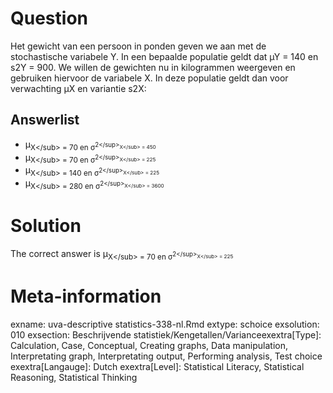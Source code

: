 Question
========

Het gewicht van een persoon in ponden geven we aan met de stochastische variabele Y. In een bepaalde populatie geldt dat µY = 140 en s2Y = 900. We willen de gewichten nu in kilogrammen weergeven en gebruiken hiervoor de variabele X. In deze populatie geldt dan voor verwachting µX en variantie s2X: 

Answerlist
----------
* &mu;<sub>X<\/sub> = 70 en &sigma;<sup>2<\/sup><sub>X<\/sub> = 450
* &mu;<sub>X<\/sub> = 70 en &sigma;<sup>2<\/sup><sub>X<\/sub> = 225
* &mu;<sub>X<\/sub> = 140 en &sigma;<sup>2<\/sup><sub>X<\/sub> = 225
* &mu;<sub>X<\/sub> = 280 en &sigma;<sup>2<\/sup><sub>X<\/sub> = 3600

Solution
========

The correct answer is  &mu;<sub>X<\/sub> = 70 en &sigma;<sup>2<\/sup><sub>X<\/sub> = 225 

Meta-information
================
exname: uva-descriptive statistics-338-nl.Rmd 
extype: schoice 
exsolution: 010 
exsection: Beschrijvende statistiek/Kengetallen/Varianceexextra[Type]: Calculation, Case, Conceptual, Creating graphs, Data manipulation, Interpretating graph, Interpretating output, Performing analysis, Test choice 
exextra[Langauge]: Dutch 
exextra[Level]: Statistical Literacy, Statistical Reasoning, Statistical Thinking 
